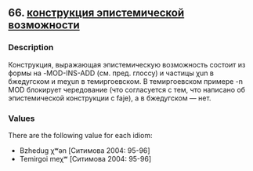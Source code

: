 ## 66. <a href =  'https://agricolamz.github.io/The_Circassian_Isoglosses_Database/66.html'>конструкция эпистемической возможности</a>
### Description

Конструкция, выражающая эпистемическую возможность состоит из формы на -MOD-INS-ADD (см. пред. глоссу) и частицы χun в бжедугском и meχun в темиргоевском. В темиргоевском примере -n MOD блокирует чередование (что согласуется с тем, что написано об эпистемической конструкции с faje), а в бжедугском — нет.


### Values
There are the following value for each idiom:

* Bzhedug χʷən [Ситимова 2004: 95-96]
* Temirgoi meχʷ [Ситимова 2004: 95-96]

